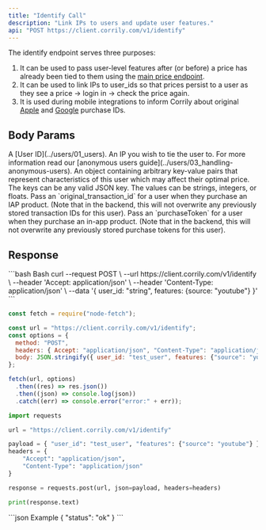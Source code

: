 ```yaml
---
title: "Identify Call"
description: "Link IPs to users and update user features."
api: "POST https://client.corrily.com/v1/identify"
---
```


The identify endpoint serves three purposes:

1. It can be used to pass user-level features after (or before) a price has already been tied to them using the [main price endpoint](api-reference/calculate-price).
2. It can be used to link IPs to user_ids so that prices persist to a user as they see a price -> login in -> check the price again.
3. It is used during mobile integrations to inform Corrily about original [Apple](/integrations/02_apple-iap-integration) and [Google](/integrations/03_google-iap-integration) purchase IDs.

## Body Params

<ParamField body="user_id" type="string" required>
  A [User ID](../users/01_users).
</ParamField>

<ParamField body="ip" type="string">
  An IP you wish to tie the user to. For more information read our [anonymous users guide](../users/03_handling-anonymous-users).
</ParamField>

<ParamField body="features" type="object">
  An object containing arbitrary key-value pairs that represent characteristics
  of this user which may affect their optimal price. The keys can be any valid
  JSON key. The values can be strings, integers, or floats.
</ParamField>

<ParamField body="apple_original_transaction_id" type="object">
  Pass an `original_transaction_id` for a user when they purchase an IAP product. (Note that in the backend, this will not overwrite any previously stored transaction IDs for this user).
</ParamField>

<ParamField body="google_purchase_token" type="object">
  Pass an `purchaseToken` for a user when they purchase an in-app product. (Note that in the backend, this will not overwrite any previously stored purchase tokens for this user).
</ParamField>

## Response

<ResponseField name="status" type="string" />

<RequestExample>
```bash Bash
curl --request POST \
     --url https://client.corrily.com/v1/identify \
     --header 'Accept: application/json' \
     --header 'Content-Type: application/json' \
     --data '{ user_id: "string", features: {source: "youtube"} }'
```

```js Node
const fetch = require("node-fetch");

const url = "https://client.corrily.com/v1/identify";
const options = {
  method: "POST",
  headers: { Accept: "application/json", "Content-Type": "application/json" },
  body: JSON.stringify({ user_id: "test_user", features: {"source": "youtube"} }),
};

fetch(url, options)
  .then((res) => res.json())
  .then((json) => console.log(json))
  .catch((err) => console.error("error:" + err));
```

```python Python
import requests

url = "https://client.corrily.com/v1/identify"

payload = { "user_id": "test_user", "features": {"source": "youtube"} }
headers = {
    "Accept": "application/json",
    "Content-Type": "application/json"
}

response = requests.post(url, json=payload, headers=headers)

print(response.text)
```

</RequestExample>

<ResponseExample>
```json Example
{
  "status": "ok"
}
```
</ResponseExample>
